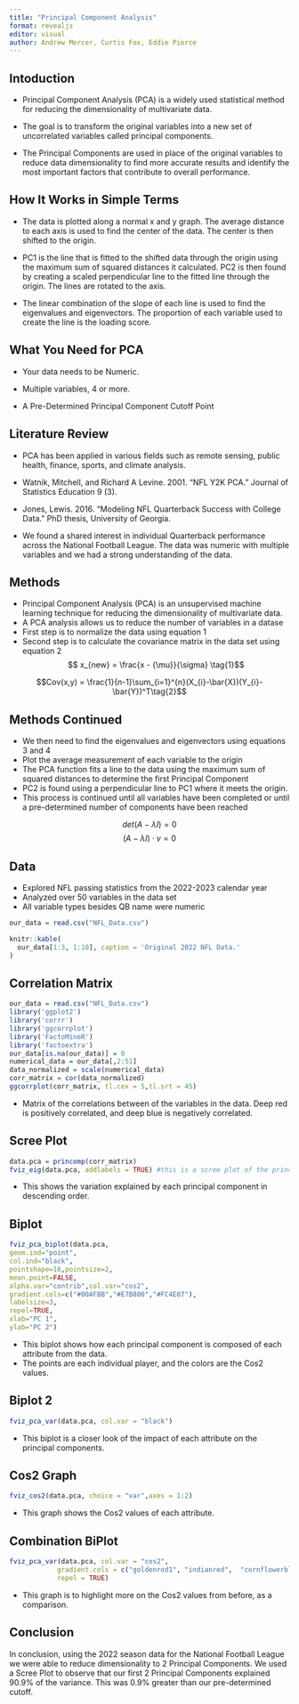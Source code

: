 ```yaml
---
title: "Principal Component Analysis"
format: revealjs
editor: visual
author: Andrew Mercer, Curtis Fox, Eddie Pierce
---
```


## Intoduction
* Principal Component Analysis (PCA) is a widely used statistical method for reducing the dimensionality of multivariate data.

* The goal is to transform the original variables into a new set of uncorrelated variables called principal components.

* The Principal Components are used in place of the original variables to reduce data dimensionality to find more accurate results and identify the most important factors that contribute to overall performance.

## How It Works in Simple Terms
* The data is plotted along a normal x and y graph. The average distance to each axis is used to find the center of the data. The center is then shifted to the origin.

* PC1 is the line that is fitted to the shifted data through the origin using the maximum sum of squared distances it calculated. PC2 is then found by creating a scaled perpendicular line to the fitted line through the origin. The lines are rotated to the axis.

* The linear combination of the slope of each line is used to find the eigenvalues and eigenvectors. The proportion of each variable used to create the line is the loading score.


## What You Need for PCA

* Your data needs to be Numeric.

* Multiple variables, 4 or more.

* A Pre-Determined Principal Component Cutoff Point

## Literature Review
* PCA has been applied in various fields such as remote sensing, public health, finance, sports, and climate analysis.

* Watnik, Mitchell, and Richard A Levine. 2001. “NFL Y2K PCA.” Journal of Statistics Education 9 (3).

* Jones, Lewis. 2016. “Modeling NFL Quarterback Success with College Data.” PhD thesis, University of Georgia.

* We found a shared interest in individual Quarterback performance across the National Football League. The data was numeric with multiple variables and we had a strong understanding of the data. 

## Methods 
* Principal Component Analysis (PCA) is an unsupervised machine learning technique for reducing the dimensionality of multivariate data.
* A PCA analysis allows us to reduce the number of variables in a datase
* First step is to normalize the data using equation 1 
* Second step is to calculate the covariance matrix in the data set using equation 2
$$ x_{new} = \frac{x - {\mu}}{\sigma}  \tag{1}$$

$$Cov(x,y) = \frac{1}{n-1}\sum_{i=1}^{n}(X_{i}-\bar{X})(Y_{i}-\bar{Y})^T\tag{2}$$



## Methods Continued
* We then need to find the eigenvalues and eigenvectors using equations 3 and 4
* Plot the average measurement of each variable to the origin
* The PCA function fits a line to the data using the maximum sum of squared distances to determine the first Principal Component
* PC2 is found using a perpendicular line to PC1 where it meets the origin.
* This process is continued until all variables have been completed or until a pre-determined number of components have been reached

$$det(A - \lambda I) = 0 \tag{3}$$
$$(A - \lambda I) \cdot v = 0 \tag{4}$$

## Data
* Explored NFL passing statistics from the 2022-2023 calendar year
* Analyzed over 50 variables in the data set 
* All variable types besides QB name were numeric

```r
our_data = read.csv("NFL_Data.csv")

knitr::kable(
  our_data[1:3, 1:10], caption = 'Original 2022 NFL Data.'
)
```

## Correlation Matrix
```r
our_data = read.csv("NFL_Data.csv")
library('ggplot2')
library('corrr')
library('ggcorrplot')
library('FactoMineR')
library('factoextra')
our_data[is.na(our_data)] = 0
numerical_data = our_data[,2:51]
data_normalized = scale(numerical_data)
corr_matrix = cor(data_normalized)
ggcorrplot(corr_matrix, tl.cex = 5,tl.srt = 45)

```

* Matrix of the correlations between of the variables in the data. Deep red is positively correlated, and deep blue is negatively correlated. 

## Scree Plot
```r
data.pca = princomp(corr_matrix)
fviz_eig(data.pca, addlabels = TRUE) #this is a scree plot of the principal component

```

* This shows the variation explained by each principal component in descending order.

## Biplot
```r
fviz_pca_biplot(data.pca,
geom.ind="point",
col.ind="black",
pointshape=16,pointsize=2,
mean.point=FALSE,
alpha.var="contrib",col.var="cos2",
gradient.cols=c("#00AFBB","#E7B800","#FC4E07"),
labelsize=3,
repel=TRUE,
xlab="PC 1",
ylab="PC 2")
```

* This biplot shows how each principal component is composed of each attribute from the data. 
* The points are each individual player, and the colors are the Cos2 values.

## Biplot 2
```r
fviz_pca_var(data.pca, col.var = "black")

```

* This biplot is a closer look of the impact of each attribute on the principal components. 

## Cos2 Graph
```r
fviz_cos2(data.pca, choice = "var",axes = 1:2)

```

* This graph shows the Cos2 values of each attribute.

## Combination BiPlot
```r
fviz_pca_var(data.pca, col.var = "cos2",
            gradient.cols = c("goldenrod1", "indianred",  "cornflowerblue"),
            repel = TRUE)

```
* This graph is to highlight more on the Cos2 values from before, as a comparison.

## Conclusion
In conclusion, using the 2022 season data for the National Football League we were able to reduce dimensionality to 2 Principal Components. We used a Scree Plot to observe that our first 2 Principal Components explained 90.9% of the variance. This was 0.9% greater than our pre-determined cutoff.
